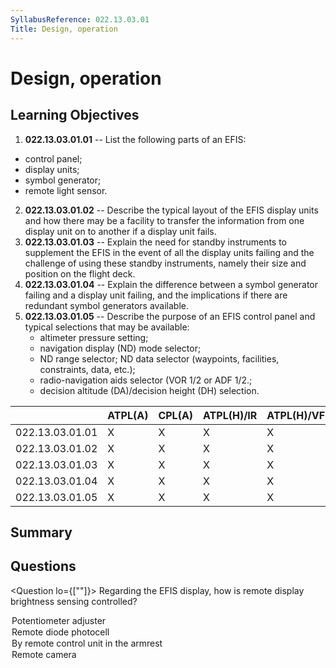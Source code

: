 ```yaml
---
SyllabusReference: 022.13.03.01
Title: Design, operation
---
```


# Design, operation

## Learning Objectives

1. **022.13.03.01.01** -- List the following parts of an EFIS:

- control panel;
- display units;
- symbol generator;
- remote light sensor.

2. **022.13.03.01.02** -- Describe the typical layout of the EFIS display units
   and how there may be a facility to transfer the information from one display
   unit on to another if a display unit fails.
3. **022.13.03.01.03** -- Explain the need for standby instruments to supplement
   the EFIS in the event of all the display units failing and the challenge of
   using these standby instruments, namely their size and position on the flight
   deck.
4. **022.13.03.01.04** -- Explain the difference between a symbol generator
   failing and a display unit failing, and the implications if there are
   redundant symbol generators available.
5. **022.13.03.01.05** -- Describe the purpose of an EFIS control panel and
   typical selections that may be available:
   - altimeter pressure setting;
   - navigation display (ND) mode selector;
   - ND range selector; ND data selector (waypoints, facilities, constraints,
     data, etc.);
   - radio-navigation aids selector (VOR 1/2 or ADF 1/2.;
   - decision altitude (DA)/decision height (DH) selection.

|                 | ATPL(A) | CPL(A) | ATPL(H)/IR | ATPL(H)/VFR | CPL(H) | IR  | CBIR(A) |
| --------------- | ------- | ------ | ---------- | ----------- | ------ | --- | ------- |
| 022.13.03.01.01 | X       | X      | X          | X           | X      | X   |         |
| 022.13.03.01.02 | X       | X      | X          | X           | X      | X   |         |
| 022.13.03.01.03 | X       | X      | X          | X           | X      | X   |         |
| 022.13.03.01.04 | X       | X      | X          | X           | X      | X   |         |
| 022.13.03.01.05 | X       | X      | X          | X           | X      | X   |         |

## Summary

## Questions

<Question lo={[""]}>
  <Text variant="oneCorrect">
    Regarding the EFIS display, how is remote display brightness sensing
    controlled?
  </Text>
  <Option>Potentiometer adjuster</Option>
  <Option alwaysCorrect>Remote diode photocell</Option>
  <Option>By remote control unit in the armrest</Option>
  <Option>Remote camera</Option>
</Question>
